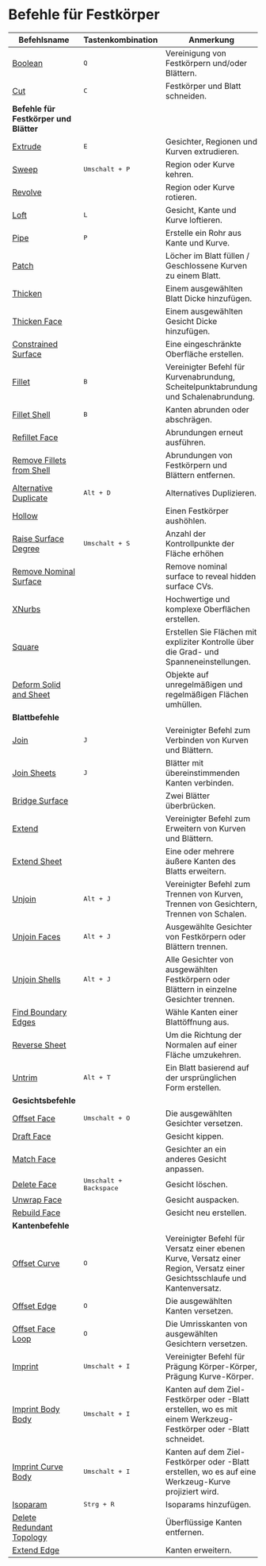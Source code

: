 # Befehle für Festkörper

| Befehlsname                                                  | Tastenkombination            | Anmerkung                                                                                                                  |
| ------------------------------------------------------------ | ---------------------------- | -------------------------------------------------------------------------------------------------------------------------- |
| [Boolean](/solid/boolean)                                     | <kbd>Q</kbd>                 | Vereinigung von Festkörpern und/oder Blättern.                                                                             |
| [Cut](/solid/cut)                                             | <kbd>C</kbd>                 | Festkörper und Blatt schneiden.                                                                                            |
| **Befehle für Festkörper und Blätter**                       |                              |                                                                                                                            |
| [Extrude](/solid/extrude)                                     | <kbd>E</kbd>                 | Gesichter, Regionen und Kurven extrudieren.                                                                                |
| [Sweep](/solid/sweep)                                         | <kbd>Umschalt + P</kbd>         | Region oder Kurve kehren.                                                                                                  |
| [Revolve](/solid/revolve)                                     |                              | Region oder Kurve rotieren.                                                                                                |
| [Loft](/solid/loft)                                           | <kbd>L</kbd>                 | Gesicht, Kante und Kurve loftieren.                                                                                        |
| [Pipe](/solid/pipe)                                           | <kbd>P</kbd>                 | Erstelle ein Rohr aus Kante und Kurve.                                                                                     |
| [Patch](/solid/patch)                                         |                              | Löcher im Blatt füllen / Geschlossene Kurven zu einem Blatt.                                                               |
| [Thicken](/solid/thicken)                                     |                              | Einem ausgewählten Blatt Dicke hinzufügen.                                                                                 |
| [Thicken Face](/solid/thicken-face)                           |                              | Einem ausgewählten Gesicht Dicke hinzufügen.                                                                               |
| [Constrained Surface](/solid/constrained-surface)             |                              | Eine eingeschränkte Oberfläche erstellen.                                                                                  |
| [Fillet](/solid/fillet)                                       | <kbd>B</kbd>                 | Vereinigter Befehl für Kurvenabrundung, Scheitelpunktabrundung und Schalenabrundung.                                       |
| [Fillet Shell](/solid/fillet-shell)                           | <kbd>B</kbd>                 | Kanten abrunden oder abschrägen.                                                                                           |
| [Refillet Face](/solid/refillet-face)                         |                              | Abrundungen erneut ausführen.                                                                                              |
| [Remove Fillets from Shell](/solid/remove-fillets-from-shell) |                              | Abrundungen von Festkörpern und Blättern entfernen.                                                                        |
| [Alternative Duplicate](/solid/alternative-duplicate)         | <kbd>Alt + D</kbd>           | Alternatives Duplizieren.                                                                                                  |
| [Hollow](/solid/hollow)                                       |                              | Einen Festkörper aushöhlen.                                                                                                |
| [Raise Surface Degree](/solid/raise-surface-degree)            | <kbd>Umschalt + S</kbd>         | Anzahl der Kontrollpunkte der Fläche erhöhen                                                                    |
| [Remove Nominal Surface](/solid/remove-nominal-surface)       |                              | Remove nominal surface to reveal hidden surface CVs.                               |
| [XNurbs](/solid/xnurbs)                                       |                               | Hochwertige und komplexe Oberflächen erstellen.                                               |
| [Square](/solid/square)                                       |                               | Erstellen Sie Flächen mit expliziter Kontrolle über die Grad- und Spanneneinstellungen.                              |
| [Deform Solid and Sheet](/solid/deform-solid-and-sheet)       |                               | Objekte auf unregelmäßigen und regelmäßigen Flächen umhüllen.                                         |
| **Blattbefehle**                                             |                              |                                                                                                                            |
| [Join](/solid/join)                                           | <kbd>J</kbd>                 | Vereinigter Befehl zum Verbinden von Kurven und Blättern.                                                                  |
| [Join Sheets](/solid/join-sheets)                             | <kbd>J</kbd>                 | Blätter mit übereinstimmenden Kanten verbinden.                                                                            |
| [Bridge Surface](/solid/bridge-surface)                       |                              | Zwei Blätter überbrücken.                                                                                                  |
| [Extend](/solid/extend)                                       |                              | Vereinigter Befehl zum Erweitern von Kurven und Blättern.                                                                  |
| [Extend Sheet](/solid/extend-sheet)                           |                              | Eine oder mehrere äußere Kanten des Blatts erweitern.                                                                      |
| [Unjoin](/solid/unjoin)                                       | <kbd>Alt + J</kbd>           | Vereinigter Befehl zum Trennen von Kurven, Trennen von Gesichtern, Trennen von Schalen.                                    |
| [Unjoin Faces](/solid/unjoin-faces)                           | <kbd>Alt + J</kbd>           | Ausgewählte Gesichter von Festkörpern oder Blättern trennen.                                                               |
| [Unjoin Shells](/solid/unjoin-shells)                         | <kbd>Alt + J</kbd>           | Alle Gesichter von ausgewählten Festkörpern oder Blättern in einzelne Gesichter trennen.                                   |
| [Find Boundary Edges](/solid/find-boundary-edges)             |                              | Wähle Kanten einer Blattöffnung aus.                                                                                       |
| [Reverse Sheet](/solid/reverse-sheet)                         |                              | Um die Richtung der Normalen auf einer Fläche umzukehren.                                        |
| [Untrim](/solid/untrim)                                       | <kbd>Alt + T</kbd>           | Ein Blatt basierend auf der ursprünglichen Form erstellen.                                                                 |
| **Gesichtsbefehle**                                          |                              |                                                                                                                            |
| [Offset Face](/solid/offset-face)                             | <kbd>Umschalt + O</kbd>         | Die ausgewählten Gesichter versetzen.                                                                                      |
| [Draft Face](/solid/draft-face)                               |                              | Gesicht kippen.                                                                                                            |
| [Match Face](/solid/match-face)                               |                              | Gesichter an ein anderes Gesicht anpassen.                                                                                 |
| [Delete Face](/solid/delete-face)                             | <kbd>Umschalt + Backspace</kbd> | Gesicht löschen.                                                                                                           |
| [Unwrap Face](/solid/unwrap-face)                             |                              | Gesicht auspacken.                                                                                                         |
| [Rebuild Face](/solid/rebuild-face)                           |                              | Gesicht neu erstellen.                                                                                                             |
| **Kantenbefehle**                                            |                              |                                                                                                                            |
| [Offset Curve](/solid/offset-curve)                           | <kbd>O</kbd>                 | Vereinigter Befehl für Versatz einer ebenen Kurve, Versatz einer Region, Versatz einer Gesichtsschlaufe und Kantenversatz. |
| [Offset Edge](/solid/offset-edge)                             | <kbd>O</kbd>                 | Die ausgewählten Kanten versetzen.                                                                                         |
| [Offset Face Loop](/solid/offset-face-loop)                   | <kbd>O</kbd>                 | Die Umrisskanten von ausgewählten Gesichtern versetzen.                                                                    |
| [Imprint](/solid/imprint)                                     | <kbd>Umschalt + I</kbd>         | Vereinigter Befehl für Prägung Körper-Körper, Prägung Kurve-Körper.                                                        |
| [Imprint Body Body](/solid/imprint-body-body)                 | <kbd>Umschalt + I</kbd>         | Kanten auf dem Ziel-Festkörper oder -Blatt erstellen, wo es mit einem Werkzeug-Festkörper oder -Blatt schneidet.           |
| [Imprint Curve Body](/solid/imprint-curve-body)               | <kbd>Umschalt + I</kbd>         | Kanten auf dem Ziel-Festkörper oder -Blatt erstellen, wo es auf eine Werkzeug-Kurve projiziert wird.                       |
| [Isoparam](/solid/isoparam)                                   | <kbd>Strg + R</kbd>          | Isoparams hinzufügen.                                                                                                      |
| [Delete Redundant Topology](/solid/delete-redundant-topology) |                              | Überflüssige Kanten entfernen.                                                                                             |
| [Extend Edge](/solid/extend-edge)                             |                              | Kanten erweitern.                                                                                                          |